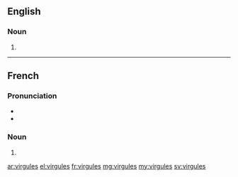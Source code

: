 ==English==

===Noun===
{{head|en}}

# {{plural of|virgule}}

----

==French==

===Pronunciation===
* {{IPA|/viʁ.ɡyl/|lang=fr}}
* {{homophones|lang=fr|virgule|virgulent}}

===Noun===
{{head|fr|plural}} {{f-p}}

# {{plural of|virgule|lang=fr}}

[[ar:virgules]]
[[el:virgules]]
[[fr:virgules]]
[[mg:virgules]]
[[my:virgules]]
[[sv:virgules]]